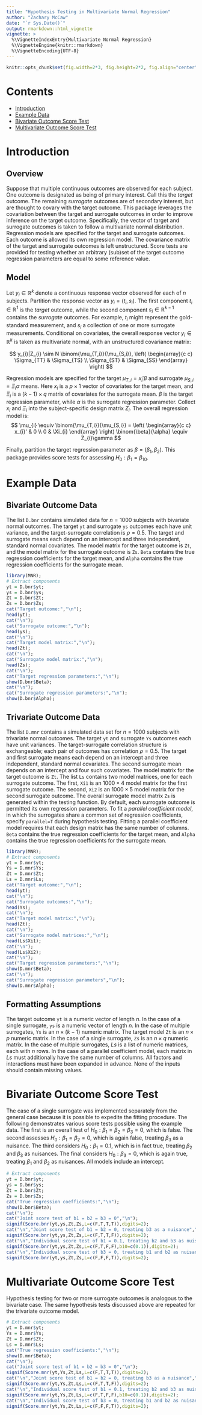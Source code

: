 ```yaml
---
title: "Hypothesis Testing in Multivariate Normal Regression"
author: "Zachary McCaw"
date: "`r Sys.Date()`"
output: rmarkdown::html_vignette
vignette: >
  %\VignetteIndexEntry{Multivariate Normal Regression}
  %\VignetteEngine{knitr::rmarkdown}
  %\VignetteEncoding{UTF-8}
---
```


```r
knitr::opts_chunk$set(fig.width=2*3, fig.height=2*2, fig.align="center", fig.path='Figs/',echo=T, warning=F, message=F, cache=T, results='hold');
```

# Contents

* [Introduction](#introduction)
* [Example Data](#example-data)
* [Bivariate Outcome Score Test](#bivariate-outcome-score-test)
* [Multivariate Outcome Score Test](#multivariate-outcome-score-test)

# Introduction

## Overview

Suppose that multiple continuous outcomes are observed for each subject. One outcome is designated as being of primary interest. Call this the *target* outcome. The remaining *surrogate* outcomes are of secondary interest, but are thought to covary with the target outcome. This package leverages the covariation between the target and surrogate outcomes in order to improve inference on the target outcome. Specifically, the vector of target and surrogate outcomes is taken to follow a multivariate normal distribution. Regression models are specified for the target and surrogate outcomes. Each outcome is allowed its own regression model. The covariance matrix of the target and surrogate outcomes is left unstructured. Score tests are provided for testing whether an arbitrary (sub)set of the target outcome regression parameters are equal to some reference value. 

## Model

Let $y_{i}\in\mathbb{R}^{k}$ denote a continuous response vector observed for each of $n$ subjects. Partition the response vector as $y_{i} = (t_{i},s_{i})$. The first component $t_{i}\in\mathbb{R}^{1}$ is the *target* outcome, while the second component $s_{i}\in\mathbb{R}^{k-1}$ contains the *surrogate* outcomes. For example, $t_{i}$ might represent the gold-standard measurement, and $s_{i}$ a collection of one or more surrogate measurements. Conditional on covariates, the overall response vector $y_{i}\in\mathbb{R}^{k}$ is taken as multivariate normal, with an unstructured covariance matrix: 

$$
y_{i}|Z_{i} \sim N \binom{\mu_{T,i}}{\mu_{S,i}}, \left(
\begin{array}{c c}
\Sigma_{TT} & \Sigma_{TS} \\
\Sigma_{ST} & \Sigma_{SS}
\end{array}
\right)
$$

Regression models are specified for the target $\mu_{T,i} = x_{i}'\beta$ and surrogate $\mu_{S,i} = \Xi_{i}\alpha$ means. Here $x_{i}$ is a $p\times 1$ vector of covariates for the target mean, and $\Xi_{i}$ is a $(k-1)\times q$ matrix of covariates for the surrogate mean. $\beta$ is the target regression parameter, while $\alpha$ is the surrogate regression parameter. Collect $x_{i}$ and $\Xi_{i}$ into the subject-specific design matrix $Z_{i}$. The overall regression model is:
$$
\mu_{i} \equiv \binom{\mu_{T,i}}{\mu_{S,i}} = \left(
\begin{array}{c c}
x_{i}' & 0 \\
0 & \Xi_{i}
\end{array}
\right)
\binom{\beta}{\alpha} \equiv Z_{i}\gamma
$$

Finally, partition the target regression parameter as $\beta = (\beta_{1},\beta_{2})$. This package provides score tests for assessing $H_{0}:\beta_{1}=\beta_{10}$.

# Example Data
## Bivariate Outcome Data

The list `D.bnr` contains simulated data for $n=1000$ subjects with bivariate normal outcomes. The target `yt` and surrogate `ys` outcomes each have unit variance, and the target-surrogate correlation is $\rho=0.5$. The target and surrogate means each depend on an intercept and three independent, standard normal covariates. The model matrix for the target outcome is `Zt`, and the model matrix for the surrogate outcome is `Zs`. `Beta` contains the true regression coefficients for the target mean, and `Alpha` contains the true regression coefficients for the surrogate mean.  

```r
library(MNR);
# Extract components
yt = D.bnr$yt;
ys = D.bnr$ys;
Zt = D.bnr$Zt;
Zs = D.bnr$Zs;
cat("Target outcome:","\n");
head(yt);
cat("\n");
cat("Surrogate outcome:","\n");
head(ys);
cat("\n");
cat("Target model matrix:","\n");
head(Zt);
cat("\n");
cat("Surrogate model matrix:","\n");
head(Zs);
cat("\n");
cat("Target regression parameters:","\n");
show(D.bnr$Beta);
cat("\n");
cat("Surrogate regression parameters:","\n");
show(D.bnr$Alpha);
```
## Trivariate Outcome Data

The list `D.mnr` contains a simulated data set for $n=1000$ subjects with trivariate normal outcomes. The target `yt` and surrogate `Ys` outcomes each have unit variances. The target-surrogate correlation structure is exchangeable; each pair of outcomes has correlation $\rho=0.5$. The target and first surrogate means each depend on an intercept and three independent, standard normal covariates. The second surrogate mean depends on an intercept and four such covariates. The model matrix for the target outcome is `Zt`. The list `Ls` contains two model matrices, one for each surrogate outcome. The first, `Xi1` is an $1000\times 4$ model matrix for the first surrogate outcome. The second, `Xi2` is an $1000\times 5$ model matrix for the second surrogate outcome. The overall surrogate model matrix `Zs` is generated within the testing function. By default, each surrogate outcome is permitted its own regression parameters. To fit a *parallel coefficient model*, in which the surrogates share a common set of regression coefficients, specify `parallel=T` during hypothesis testing. Fitting a parallel coefficient model requires that each design matrix has the same number of columns. `Beta` contains the true regression coefficients for the target mean, and `Alpha` contains the true regression coefficients for the surrogate mean. 

```r
library(MNR);
# Extract components
yt = D.mnr$yt;
Ys = D.mnr$Ys;
Zt = D.mnr$Zt;
Ls = D.mnr$Ls;
cat("Target outcome:","\n");
head(yt);
cat("\n");
cat("Surrogate outcomes:","\n");
head(Ys);
cat("\n");
cat("Target model matrix:","\n");
head(Zt);
cat("\n");
cat("Surrogate model matrices:","\n");
head(Ls$Xi1);
cat("\n");
head(Ls$Xi2);
cat("\n");
cat("Target regression parameters:","\n");
show(D.mnr$Beta);
cat("\n");
cat("Surrogate regression parameters","\n");
show(D.mnr$Alpha);
```

## Formatting Assumptions

The target outcome `yt` is a numeric vector of length $n$. In the case of a single surrogate, `ys` is a numeric vector of length $n$. In the case of multiple surrogates, `Ys` is an $n\times(k-1)$ numeric matrix. The target model `Zt` is an $n\times p$ numeric matrix. In the case of a single surrogate, `Zs` is an $n\times q$ numeric matrix. In the case of multiple surrogates, $Ls$ is a list of numeric matrices, each with $n$ rows. In the case of a parallel coefficient model, each matrix in $Ls$ must additionally have the same number of columns. All factors and interactions must have been expanded in advance. None of the inputs should contain missing values. 

# Bivariate Outcome Score Test

The case of a single surrogate was implemented separately from the general case because it is possible to expedite the fitting procedure. The following demonstrates various score tests possible using the example data. The first is an overall test of $H_{0}:\beta_{1}=\beta_{2}=\beta_{3}=0$, which is false. The second assesses $H_{0}:\beta_{1}=\beta_{2}=0$, which is again false, treating $\beta_{3}$ as a nuisance. The third considers $H_{0}:\beta_{1}=0.1$, which is in fact true, treating $\beta_{2}$ and $\beta_{3}$ as nuisances. The final considers $H_{0}:\beta_{3}=0$, which is again true, treating $\beta_{1}$ and $\beta_{2}$ as nuisances. All models include an intercept.

```r
# Extract components
yt = D.bnr$yt;
ys = D.bnr$ys;
Zt = D.bnr$Zt;
Zs = D.bnr$Zs;
cat("True regression coefficients:","\n");
show(D.bnr$Beta);
cat("\n");
cat("Joint score test of b1 = b2 = b3 = 0","\n");
signif(Score.bnr(yt,ys,Zt,Zs,L=c(F,T,T,T)),digits=2);
cat("\n","Joint score test of b1 = b2 = 0, treating b3 as a nuisance","\n");
signif(Score.bnr(yt,ys,Zt,Zs,L=c(F,T,T,F)),digits=2);
cat("\n","Individual score test of b1 = 0.1, treating b2 and b3 as nuisances","\n");
signif(Score.bnr(yt,ys,Zt,Zs,L=c(F,T,F,F),b10=c(0.1)),digits=2);
cat("\n","Individual score test of b3 = 0, treating b1 and b2 as nuisances","\n");
signif(Score.bnr(yt,ys,Zt,Zs,L=c(F,F,F,T)),digits=2);
```

# Multivariate Outcome Score Test

Hypothesis testing for two or more surrogate outcomes is analogous to the bivariate case. The same hypothesis tests discussed above are repeated for the trivariate outcome model. 

```r
# Extract components
yt = D.mnr$yt;
Ys = D.mnr$Ys;
Zt = D.mnr$Zt;
Ls = D.mnr$Ls;
cat("True regression coefficients:","\n");
show(D.mnr$Beta);
cat("\n");
cat("Joint score test of b1 = b2 = b3 = 0","\n");
signif(Score.mnr(yt,Ys,Zt,Ls,L=c(F,T,T,T)),digits=2);
cat("\n","Joint score test of b1 = b2 = 0, treating b3 as a nuisance","\n");
signif(Score.mnr(yt,Ys,Zt,Ls,L=c(F,T,T,F)),digits=2);
cat("\n","Individual score test of b1 = 0.1, treating b2 and b3 as nuisances","\n");
signif(Score.mnr(yt,Ys,Zt,Ls,L=c(F,T,F,F),b10=c(0.1)),digits=2);
cat("\n","Individual score test of b3 = 0, treating b1 and b2 as nuisances","\n");
signif(Score.mnr(yt,Ys,Zt,Ls,L=c(F,F,F,T)),digits=2);
```